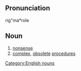 ==Pronunciation==
rig"ma*role

==Noun==
# [[nonsense]]
# [[complex]], [[obsolete]] [[procedure]]s

[[Category:English nouns]]